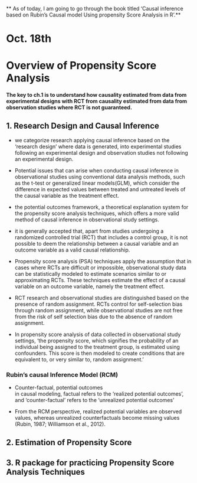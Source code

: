\*\* As of today, I am going to go through the book titled 'Causal inference based on Rubin's Causal model Using propensity Score Analysis in R'.\*\*

# Oct. 18th

# Overview of Propensity Score Analysis

#### The key to ch.1 is to understand how causality estimated from data from experimental designs with RCT from causality estimated from data from observation studies where RCT is not guaranteed.

## 1. Research Design and Causal Inference

-   we categorize research applying causal inference based on the 'research design' where data is generated, into experimental studies following an experimental design and observation studies not following an experimental design.

-   Potential issues that can arise when conducting causal inference in observational studies using conventional data analysis methods, such as the t-test or generalized linear models(GLM), which consider the difference in expected values between treated and untreated levels of the causal variable as the treatment effect.

-   the potential outcomes framework, a theoretical explanation system for the propensity score analysis techniques, which offers a more valid method of causal inference in observational study settings.

-   it is generally accepted that, apart from studies undergoing a randomized controlled trial (RCT) that includes a control group, it is not possible to deem the relationship between a causal variable and an outcome variable as a valid causal relationship.

-   Propensity score analysis (PSA) techniques apply the assumption that in cases where RCTs are difficult or impossible, observational study data can be statistically modeled to estimate scenarios similar to or approximating RCTs. These techniques estimate the effect of a causal variable on an outcome variable, namely the treatment effect.

-   RCT research and observational studies are distinguished based on the presence of random assignment. RCTs control for self-selection bias through random assignment, while observational studies are not free from the risk of self selection bias due to the absence of random assignment.

-   In propensity score analysis of data collected in observational study settings, 'the propensity score, which signifies the probability of an individual being assigned to the treatment group, is estimated using confounders. This score is then modeled to create conditions that are equivalent to, or very similar to, random assignment.'

### Rubin's causal Inference Model (RCM)

-   Counter-factual, potential outcomes\
    in causal modeling, factual refers to the 'realized potential outcomes', and 'counter-factual' refers to the 'unrealized potential outcomes'

-   From the RCM perspective, realized potential variables are observed values, whereas unrealized counterfactuals become missing values (Rubin, 1987; Williamson et al., 2012).

## 2. Estimation of Propensity Score

## 3. R package for practicing Propensity Score Analysis Techniques

## 
